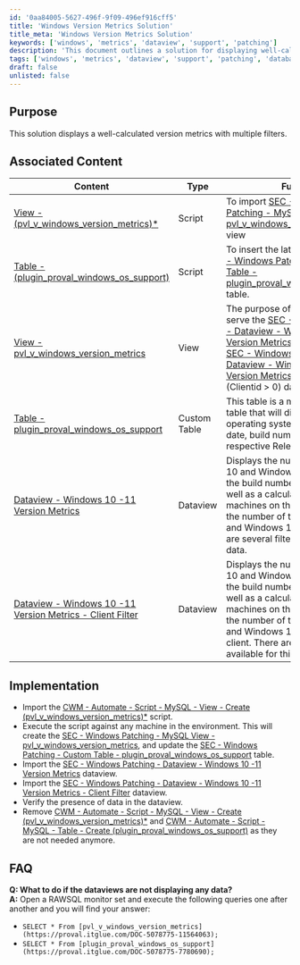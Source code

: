 ```yaml
---
id: '0aa84005-5627-496f-9f09-496ef916cff5'
title: 'Windows Version Metrics Solution'
title_meta: 'Windows Version Metrics Solution'
keywords: ['windows', 'metrics', 'dataview', 'support', 'patching']
description: 'This document outlines a solution for displaying well-calculated Windows version metrics with multiple filters. It includes implementation steps, associated content, and troubleshooting FAQs to ensure successful deployment and usage of the metrics solution.'
tags: ['windows', 'metrics', 'dataview', 'support', 'patching', 'database', 'report']
draft: false
unlisted: false
---
```

## Purpose

This solution displays a well-calculated version metrics with multiple filters.

## Associated Content

| Content                                                                 | Type        | Function                                                                                                                                                                                                                         |
|-------------------------------------------------------------------------|-------------|----------------------------------------------------------------------------------------------------------------------------------------------------------------------------------------------------------------------------------|
| [View - (pvl_v_windows_version_metrics)*](https://proval.itglue.com/DOC-5078775-11564063) | Script      | To import [SEC - Windows Patching - MySQL View - pvl_v_windows_version_metrics](https://proval.itglue.com/DOC-5078775-11560437) view                                                                                       |
| [Table - (plugin_proval_windows_os_support)](https://proval.itglue.com/DOC-5078775-11564131) | Script      | To insert the latest version of [SEC - Windows Patching - Custom Table - plugin_proval_windows_os_support](https://proval.itglue.com/DOC-5078775-7780690) table.                                                              |
| [View - pvl_v_windows_version_metrics](https://proval.itglue.com/DOC-5078775-11560437) | View        | The purpose of this view is to serve the [SEC - Windows Patching - Dataview - Windows 10 -11 Version Metrics](https://proval.itglue.com/DOC-5078775-11560727) (Clientid = 0) and [SEC - Windows Patching - Dataview - Windows 10 -11 Version Metrics - Client Filter](https://proval.itglue.com/DOC-5078775-11560609) (Clientid > 0) dataviews. |
| [Table - plugin_proval_windows_os_support](https://proval.itglue.com/DOC-5078775-7780690) | Custom Table | This table is a manually updated table that will display windows operating systems support end date, build number, and their respective Released if any.                                                                         |
| [Dataview - Windows 10 -11 Version Metrics](https://proval.itglue.com/DOC-5078775-11560727) | Dataview    | Displays the number of Windows 10 and Windows 11 Machines by the build number (ReleaseID) as well as a calculated percentage of machines on that version against the number of total Windows 10 and Windows 11 devices. There are several filters available for this data. |
| [Dataview - Windows 10 -11 Version Metrics - Client Filter](https://proval.itglue.com/DOC-5078775-11560609) | Dataview    | Displays the number of Windows 10 and Windows 11 Machines by the build number (ReleaseID) as well as a calculated percentage of machines on that version against the number of total Windows 10 and Windows 11 devices for each client. There are several filters available for this data. |

## Implementation

- Import the [CWM - Automate - Script - MySQL - View - Create (pvl_v_windows_version_metrics)*](https://proval.itglue.com/DOC-5078775-11564063) script.
- Execute the script against any machine in the environment. This will create the [SEC - Windows Patching - MySQL View - pvl_v_windows_version_metrics](https://proval.itglue.com/DOC-5078775-11560437), and update the [SEC - Windows Patching - Custom Table - plugin_proval_windows_os_support](https://proval.itglue.com/DOC-5078775-7780690) table.
- Import the [SEC - Windows Patching - Dataview - Windows 10 -11 Version Metrics](https://proval.itglue.com/DOC-5078775-11560727) dataview.
- Import the [SEC - Windows Patching - Dataview - Windows 10 -11 Version Metrics - Client Filter](https://proval.itglue.com/DOC-5078775-11560609) dataview.
- Verify the presence of data in the dataview.
- Remove [CWM - Automate - Script - MySQL - View - Create (pvl_v_windows_version_metrics)*](https://proval.itglue.com/DOC-5078775-11564063) and [CWM - Automate - Script - MySQL - Table - Create (plugin_proval_windows_os_support)](https://proval.itglue.com/DOC-5078775-11564131) as they are not needed anymore.

## FAQ

**Q: What to do if the dataviews are not displaying any data?**  
**A:** Open a RAWSQL monitor set and execute the following queries one after another and you will find your answer:  
- `SELECT * From [pvl_v_windows_version_metrics](https://proval.itglue.com/DOC-5078775-11564063);`  
- `SELECT * From [plugin_proval_windows_os_support](https://proval.itglue.com/DOC-5078775-7780690);`











